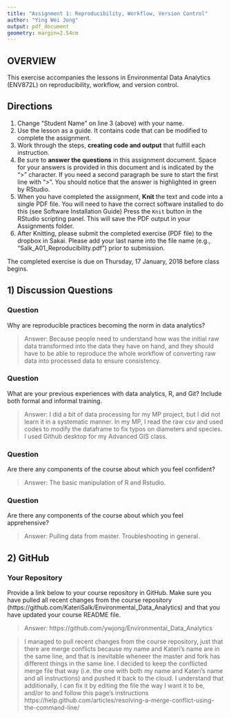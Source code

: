 ```yaml
---
title: "Assignment 1: Reproducibility, Workflow, Version Control"
author: "Ying Wei Jong"
output: pdf_document
geometry: margin=2.54cm
---
```


## OVERVIEW

This exercise accompanies the lessons in Environmental Data Analytics (ENV872L) on reproducibility, workflow, and version control. 

## Directions
1. Change "Student Name" on line 3 (above) with your name.
2. Use the lesson as a guide. It contains code that can be modified to complete the assignment.
3. Work through the steps, **creating code and output** that fulfill each instruction.
4. Be sure to **answer the questions** in this assignment document.
Space for your answers is provided in this document and is indicated by the ">" character.
If you need a second paragraph be sure to start the first line with ">".
You should notice that the answer is highlighted in green by RStudio. 
6. When you have completed the assignment, **Knit** the text and code into a single PDF file.
You will need to have the correct software installed to do this (see Software Installation Guide)
Press the `Knit` button in the RStudio scripting panel.
This will save the PDF output in your Assignments folder.
8. After Knitting, please submit the completed exercise (PDF file) to the dropbox in Sakai. Please add your last name into the file name (e.g., "Salk_A01_Reproducibility.pdf") prior to submission.

The completed exercise is due on Thursday, 17 January, 2018 before class begins.

## 1) Discussion Questions

### Question
Why are reproducible practices becoming the norm in data analytics?

> Answer: Because people need to understand how was the initial raw data transformed into the data they have on hand, and they should have to be able to reproduce the whole workflow of converting raw data into processed data to ensure consistency.

### Question
What are your previous experiences with data analytics, R, and Git? Include both formal and informal training.

> Answer: I did a bit of data processing for my MP project, but I did not learn it in a systematic manner. In my MP, I read the raw csv and used codes to modify the dataframe to fix typos on diameters and species. I used Github desktop for my Advanced GIS class.

### Question
Are there any components of the course about which you feel confident?

> Answer: The basic manipulation of R and Rstudio.

### Question
Are there any components of the course about which you feel apprehensive?

> Answer: Pulling data from master. Troubleshooting in general.


## 2) GitHub

### Your Repository
Provide a link below to your course repository in GitHub. Make sure you have pulled all recent changes from the course repository (https://github.com/KateriSalk/Environmental_Data_Analytics) and that you have updated your course README file. 

> Answer: https://github.com/ywjong/Environmental_Data_Analytics

> I managed to pull recent changes from the course repository, just that there are merge conflicts because my name and Kateri's name are in the same line, and that is inevitable wheneer the master and fork has different things in the same line. I decided to keep the conflicted merge file that way (i.e. the one with both my name and Kateri's name and all instructions) and pushed it back to the cloud. I understand that additionally, I can fix it by editing the file the way I want it to be, and/or to and follow this page's instructions https://help.github.com/articles/resolving-a-merge-conflict-using-the-command-line/ 